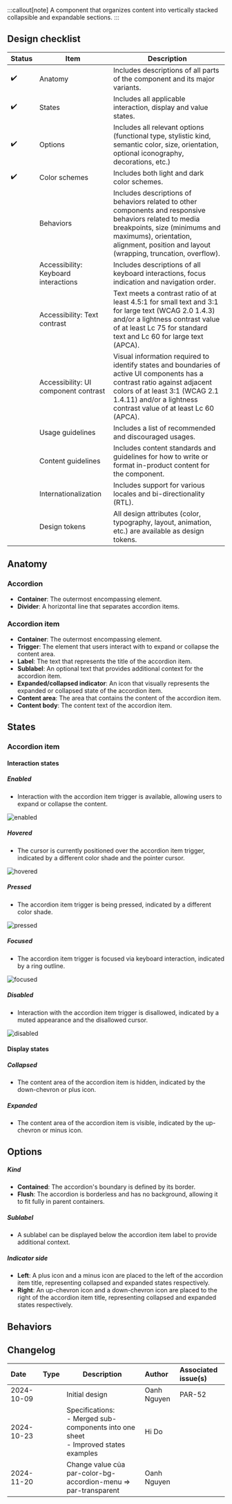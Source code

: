 
:::callout[note]
A component that organizes content into vertically stacked collapsible and expandable sections.
:::

## Design checklist

| Status | Item                                 | Description                                                                                                                                                                                                                       |
| ------ | ------------------------------------ | --------------------------------------------------------------------------------------------------------------------------------------------------------------------------------------------------------------------------------- |
| ✔️     | Anatomy                              | Includes descriptions of all parts of the component and its major variants.                                                                                                                                                       |
| ✔️     | States                               | Includes all applicable interaction, display and value states.                                                                                                                                                                    |
| ✔️     | Options                              | Includes all relevant options (functional type, stylistic kind, semantic color, size, orientation, optional iconography, decorations, etc.)                                                                                       |
| ✔️     | Color schemes                        | Includes both light and dark color schemes.                                                                                                                                                                                       |
|        | Behaviors                            | Includes descriptions of behaviors related to other components and responsive behaviors related to media breakpoints, size (minimums and maximums), orientation, alignment, position and layout (wrapping, truncation, overflow). |
|        | Accessibility: Keyboard interactions | Includes descriptions of all keyboard interactions, focus indication and navigation order.                                                                                                                                        |
|        | Accessibility: Text contrast         | Text meets a contrast ratio of at least 4.5:1 for small text and 3:1 for large text (WCAG 2.0 1.4.3) and/or a lightness contrast value of at least Lc 75 for standard text and Lc 60 for large text (APCA).                       |
|        | Accessibility: UI component contrast | Visual information required to identify states and boundaries of active UI components has a contrast ratio against adjacent colors of at least 3:1 (WCAG 2.1 1.4.11) and/or a lightness contrast value of at least Lc 60 (APCA).  |
|        | Usage guidelines                     | Includes a list of recommended and discouraged usages.                                                                                                                                                                            |
|        | Content guidelines                   | Includes content standards and guidelines for how to write or format in-product content for the component.                                                                                                                        |
|        | Internationalization                 | Includes support for various locales and bi-directionality (RTL).                                                                                                                                                                 |
|        | Design tokens                        | All design attributes (color, typography, layout, animation, etc.) are available as design tokens.                                                                                                                                |

## Anatomy

### Accordion

- **Container**: The outermost encompassing element.
- **Divider**: A horizontal line that separates accordion items.

### Accordion item

- **Container**: The outermost encompassing element.
- **Trigger**: The element that users interact with to expand or collapse the content area.
- **Label**: The text that represents the title of the accordion item.
- **Sublabel**: An optional text that provides additional context for the accordion item.
- **Expanded/collapsed indicator**: An icon that visually represents the expanded or collapsed state of the accordion item.
- **Content area**: The area that contains the content of the accordion item.
- **Content body**: The content text of the accordion item.

## States

### Accordion item

#### Interaction states

##### Enabled

- Interaction with the accordion item trigger is available, allowing users to expand or collapse the content.

<Image src={imageSrc.enabled.src} alt='enabled' />

##### Hovered

- The cursor is currently positioned over the accordion item trigger, indicated by a different color shade and the pointer cursor.

<Image src={imageSrc.hovered.src} alt='hovered' />

##### Pressed

- The accordion item trigger is being pressed, indicated by a different color shade.

<Image src={imageSrc.pressed.src} alt='pressed' />

##### Focused

- The accordion item trigger is focused via keyboard interaction, indicated by a ring outline.

<Image src={imageSrc.focused.src} alt='focused' />

##### Disabled

- Interaction with the accordion item trigger is disallowed, indicated by a muted appearance and the disallowed cursor.

<Image src={imageSrc.disabled.src} alt='disabled' />

#### Display states

##### Collapsed

- The content area of the accordion item is hidden, indicated by the down-chevron or plus icon.

##### Expanded

- The content area of the accordion item is visible, indicated by the up-chevron or minus icon.

## Options

##### Kind

- **Contained**: The accordion's boundary is defined by its border.
- **Flush**: The accordion is borderless and has no background, allowing it to fit fully in parent containers.

##### Sublabel

- A sublabel can be displayed below the accordion item label to provide additional context.

##### Indicator side

- **Left**: A plus icon and a minus icon are placed to the left of the accordion item title, representing collapsed and expanded states respectively.
- **Right**: An up-chevron icon and a down-chevron icon are placed to the right of the accordion item title, representing collapsed and expanded states respectively.

## Behaviors



## Changelog

| Date       | Type                                                        | Description                                                                                 | Author      | Associated issue(s)  |
|:-----------|:------------------------------------------------------------|---------------------------------------------------------------------------------------------|:------------|:---------------------|
| 2024-10-09 | <Badge size='sm' kind='glass' color='cyan' label="new"/>    | Initial design                                                                              | Oanh Nguyen | PAR-52               |
| 2024-10-23 | <Badge size='sm' kind='glass' color='blue' label="update"/> | Specifications:<br/> - Merged sub-components into one sheet<br/> - Improved states examples | Hi Do       |                      |
| 2024-11-20 | <Badge size='sm' kind='glass' color='blue' label="update"/> | Change value của par-color-bg-accordion-menu => par-transparent                           | Oanh Nguyen |                      |

